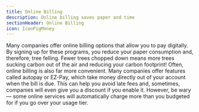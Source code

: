 ```yaml
---
title: Online Billing
description: Online billing saves paper and time
sectionHeader: Online Billing
icon: IconPigMoney
---
```


Many companies offer online billing options that allow you to pay digitally.
By signing up for these programs, you reduce your paper consumption and, therefore, tree felling.
Fewer trees chopped down means more trees sucking carbon out of the air and reducing your carbon footprint!
Often, online billing is also far more convenient.
Many companies offer features called autopay or EZ-Pay,
which take money directly out of your account when the bill is due.
This can help you avoid late fees and, sometimes, companies will even give you a discount if you enable it.
However, be wary—
some online services will automatically charge more than you budgeted for if you go over your usage tier.
